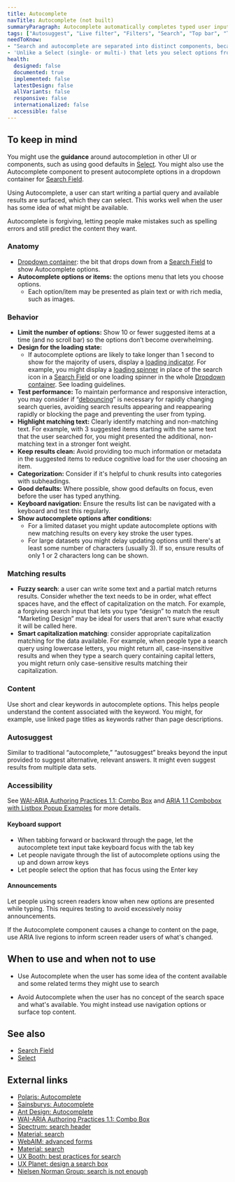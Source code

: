 ```yaml
---
title: Autocomplete
navTitle: Autocomplete (not built)
summaryParagraph: Autocomplete automatically completes typed user input with matching results from a larger data set. Autosuggest breaks beyond the input provided to suggest alternative, relevant answers.
tags: ["Autosuggest", "Live filter", "Filters", "Search", "Top bar", "Text input"]
needToKnow:
- "Search and autocomplete are separated into distinct components, because search may be used in a way that doesn't show autocompleted results."
- 'Unlike a Select (single- or multi-) that lets you select options from an options menu, the Autocomplete component has other behavior beyond choosing an option as the value for a setting, such as linking to other content.'
health:
  designed: false
  documented: true
  implemented: false
  latestDesign: false
  allVariants: false
  responsive: false
  internationalized: false
  accessible: false
---
```



## To keep in mind

You might use the **guidance** around autocompletion in other UI or components, such as using good defaults in [Select](/components/select). You might also use the Autocomplete component to present autocomplete options in a dropdown container for [Search Field](/components/search-field).

Using Autocomplete, a user can start writing a partial query and available results are surfaced, which they can select. This works well when the user has some idea of what might be available.

Autocomplete is forgiving, letting people make mistakes such as spelling errors and still predict the content they want.

### Anatomy

- [Dropdown container](/components/dropdown/): the bit that drops down from a [Search Field](/components/search-field) to show Autocomplete options.
- **Autocomplete options or items:** the options menu that lets you choose options.
    - Each option/item may be presented as plain text or with rich media, such as images.

### Behavior

- **Limit the number of options:** Show 10 or fewer suggested items at a time (and no scroll bar) so the options don’t become overwhelming.
- **Design for the loading state:**
   - If autocomplete options are likely to take longer than 1 second to show for the majority of users, display a [loading indicator](/guidelines/loading-patterns/). For example, you might display a [loading spinner](/components/loading-spinner) in place of the search icon in a [Search Field](/components/search-field) or one loading spinner in the whole [Dropdown container](/components/dropdown/). See loading guidelines.
- **Test performance:** To maintain performance and responsive interaction, you may consider if “[debouncing](https://css-tricks.com/the-difference-between-throttling-and-debouncing/)” is necessary for rapidly changing search queries, avoiding search results appearing and reappearing rapidly or blocking the page and preventing the user from typing.
- **Highlight matching text:** Clearly identify matching and non-matching text. For example, with 3 suggested items starting with the same text that the user searched for, you might presented the additional, non-matching text in a stronger font weight.
- **Keep results clean:** Avoid providing too much information or metadata in the suggested items to reduce cognitive load for the user choosing an item.
- **Categorization:** Consider if it's helpful to chunk results into categories with subheadings.
- **Good defaults:** Where possible, show good defaults on focus, even before the user has typed anything.
- **Keyboard navigation:** Ensure the results list can be navigated with a keyboard and test this regularly.
- **Show autocomplete options after conditions:**
    - For a limited dataset you might update autocomplete options with new matching results on every key stroke the user types.
    - For large datasets you might delay updating options until there's at least some number of characters (usually 3). If so, ensure results of only 1 or 2 characters long can be shown.

### Matching results

- **Fuzzy search**: a user can write some text and a partial match returns results. Consider whether the text needs to be in order, what effect spaces have, and the effect of capitalization on the match. For example, a forgiving search input that lets you type “design” to match the result “Marketing Design” may be ideal for users that aren't sure what exactly it will be called here.
- **Smart capitalization matching**: consider appropriate capitalization matching for the data available. For example, when people type a search query using lowercase letters, you might return all, case-insensitive results and when they type a search query containing capital letters, you might return only case-sensitive results matching their capitalization.


### Content

Use short and clear keywords in autocomplete options. This helps people understand the content associated with the keyword. You might, for example, use linked page titles as keywords rather than page descriptions.

### Autosuggest

Similar to traditional “autocomplete,” “autosuggest” breaks beyond the input provided to suggest alternative, relevant answers. It might even suggest results from multiple data sets.

### Accessibility

See [WAI-ARIA Authoring Practices 1.1: Combo Box](https://www.w3.org/TR/wai-aria-practices-1.1/#combobox) and [ARIA 1.1 Combobox with Listbox Popup Examples](https://www.w3.org/TR/wai-aria-practices/examples/combobox/aria1.1pattern/listbox-combo.html) for more details.

#### Keyboard support

- When tabbing forward or backward through the page, let the autocomplete text input take keyboard focus with the tab key
- Let people navigate through the list of autocomplete options using the up and down arrow keys
- Let people select the option that has focus using the Enter key

#### Announcements

Let people using screen readers know when new options are presented while typing. This requires testing to avoid excessively noisy announcements.

If the Autocomplete component causes a change to content on the page, use ARIA live regions to inform screen reader users of what's changed.

## When to use and when not to use

<WhenToUseAndWhenNotToUse>
<WhenToUse>

- Use Autocomplete when the user has some idea of the content available and some related terms they might use to search

</WhenToUse>
<WhenNotToUse>

- Avoid Autocomplete when the user has no concept of the search space and what's available. You might instead use navigation options or surface top content.

</WhenNotToUse>
</WhenToUseAndWhenNotToUse>

## See also

- [Search Field](/components/search-field)
- [Select](/components/select)

## External links

- [Polaris: Autocomplete](https://polaris.shopify.com/components/forms/autocomplete)
- [Sainsburys: Autocomplete](https://luna.sainsburys.co.uk/components/autocomplete)
- [Ant Design: Autocomplete](https://ant.design/components/auto-complete/#header)
- [WAI-ARIA Authoring Practices 1.1: Combo Box](https://www.w3.org/TR/wai-aria-practices-1.1/#combobox)
- [Spectrum: search header](https://spectrum.adobe.com/page/combo-box/#Autocomplete)
- [Material: search](https://material.io/design/navigation/search.html)
- [WebAIM: advanced forms](https://webaim.org/techniques/forms/advanced)
- [Material: search](https://material.io/design/navigation/search.html)
- [UX Booth: best practices for search](https://www.uxbooth.com/articles/best-practices-for-search/)
- [UX Planet: design a search box](https://uxplanet.org/design-a-perfect-search-box-b6baaf9599c)
- [Nielsen Norman Group: search is not enough](https://www.nngroup.com/articles/search-not-enough/)

